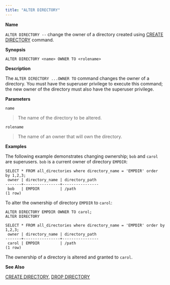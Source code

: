 ```yaml
---
title: "ALTER DIRECTORY"
---
```


<div id="alter_directory" class="registered_link"></div>

**Name**

`ALTER DIRECTORY --` change the owner of a directory created using [CREATE DIRECTORY](../22_create_directory/#create_directory) command.

**Synopsis**

```text
ALTER DIRECTORY <name> OWNER TO <rolename>
```

**Description**

The `ALTER DIRECTORY ...OWNER TO` command changes the owner of a directory. You must have the superuser privilege to execute this command; the new owner of the directory must also have the superuser privilege.

**Parameters**

`name`

> The name of the directory to be altered.

`rolename`

> The name of an owner that will own the directory.

**Examples**

The following example demonstrates changing ownership; `bob` and `carol` are superusers. `bob` is a current owner of directory `EMPDIR`:

```text
SELECT * FROM all_directories where directory_name = 'EMPDIR' order
by 1,2,3;
 owner | directory_name | directory_path
-------+----------------+----------------
 bob   | EMPDIR         | /path
(1 row)
```

To alter the ownership of directory `EMPDIR` to `carol`:

```text
ALTER DIRECTORY EMPDIR OWNER TO carol;
ALTER DIRECTORY

SELECT * FROM all_directories where directory_name = 'EMPDIR' order by
1,2,3;
 owner | directory_name | directory_path
-------+----------------+----------------
 carol | EMPDIR         | /path
(1 row)
```

The ownership of a directory is altered and granted to `carol`.

**See Also**

[CREATE DIRECTORY](../22_create_directory/#create_directory), [DROP DIRECTORY](../46_drop_directory/#drop_directory)
